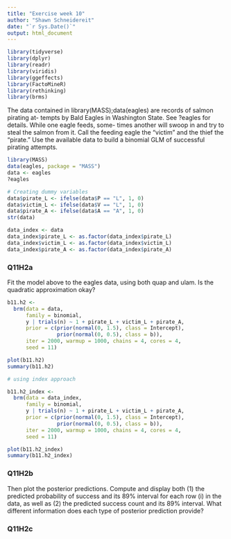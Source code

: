 ```yaml
---
title: "Exercise week 10"
author: "Shawn Schneidereit"
date: "`r Sys.Date()`"
output: html_document
---
```



```r
library(tidyverse)
library(dplyr)
library(readr)
library(viridis)
library(ggeffects)
library(FactoMineR)
library(rethinking)
library(brms)
```


The data contained in library(MASS);data(eagles) are records of salmon pirating at- tempts by Bald Eagles in Washington State. See ?eagles for details. While one eagle feeds, some- times another will swoop in and try to steal the salmon from it. Call the feeding eagle the “victim” and the thief the “pirate.” Use the available data to build a binomial GLM of successful pirating attempts.

```r
library(MASS)
data(eagles, package = "MASS")
data <- eagles
?eagles

# Creating dummy variables
data$pirate_L <- ifelse(data$P == "L", 1, 0)
data$victim_L <- ifelse(data$V == "L", 1, 0)
data$pirate_A <- ifelse(data$A == "A", 1, 0)
str(data)

data_index <- data
data_index$pirate_L <- as.factor(data_index$pirate_L)
data_index$victim_L <- as.factor(data_index$victim_L)
data_index$pirate_A <- as.factor(data_index$pirate_A)

```


### Q11H2a

Fit the model above to the eagles data, using both quap and ulam. Is the quadratic approximation okay?

```r
b11.h2 <- 
  brm(data = data, 
      family = binomial,
      y | trials(n) ~ 1 + pirate_L + victim_L + pirate_A,
      prior = c(prior(normal(0, 1.5), class = Intercept),
                prior(normal(0, 0.5), class = b)),
      iter = 2000, warmup = 1000, chains = 4, cores = 4,
      seed = 11)

plot(b11.h2)
summary(b11.h2)

# using index approach

b11.h2_index <- 
  brm(data = data_index, 
      family = binomial,
      y | trials(n) ~ 1 + pirate_L + victim_L + pirate_A,
      prior = c(prior(normal(0, 1.5), class = Intercept),
                prior(normal(0, 0.5), class = b)),
      iter = 2000, warmup = 1000, chains = 4, cores = 4,
      seed = 11)

plot(b11.h2_index)
summary(b11.h2_index)

```


### Q11H2b
Then plot the posterior predictions. Compute and display both (1) the predicted probability of success and its 89% interval for each row (i) in the data, as well as (2) the predicted success count and its 89% interval. What different information does each type of posterior prediction provide?

### Q11H2c